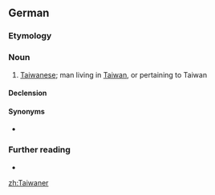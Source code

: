 {{also|taiwaner}}
==German==
===Etymology===
{{suffix|de|Taiwan|er}}

===Noun===
{{de-noun|m|Taiwaners|Taiwaner|f=Taiwanerin}}

# [[Taiwanese]]; man living in [[Taiwan]], or pertaining to Taiwan

====Declension====
{{de-decl-noun-m|s}}

====Synonyms====
* {{l|de|Taiwanese}}

===Further reading===
* {{R:Duden}}

[[zh:Taiwaner]]